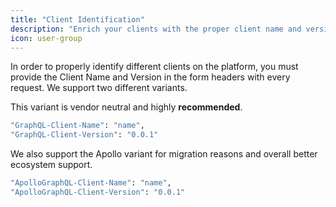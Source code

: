 ```yaml
---
title: "Client Identification"
description: "Enrich your clients with the proper client name and version to distingush them in the analytics."
icon: user-group
---
```


In order to properly identify different clients on the platform, you must provide the Client Name and Version in the form headers with every request. We support two different variants.

This variant is vendor neutral and highly **recommended**.

```bash
"GraphQL-Client-Name": "name",
"GraphQL-Client-Version": "0.0.1"
```

We also support the Apollo variant for migration reasons and overall better ecosystem support.

```bash
"ApolloGraphQL-Client-Name": "name",
"ApolloGraphQL-Client-Version": "0.0.1"
```

